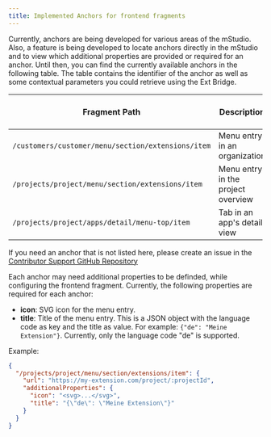 ```yaml
---
title: Implemented Anchors for frontend fragments
---
```


Currently, anchors are being developed for various areas of the mStudio.
Also, a feature is being developed to locate anchors directly in the mStudio and to view which additional properties are provided or required for an anchor.
Until then, you can find the currently available anchors in the following table.
The table contains the identifier of the anchor as well as some contextual parameters you could retrieve using the Ext Bridge.

| Fragment Path                                      | Description                        | Useful context parameters |
| -------------------------------------------------- | ---------------------------------- | ------------------------- |
| `/customers/customer/menu/section/extensions/item` | Menu entry in an organization      | `customerId`              |
| `/projects/project/menu/section/extensions/item`   | Menu entry in the project overview | `projectId`               |
| `/projects/project/apps/detail/menu-top/item`      | Tab in an app's detail view        | `projectId`, `appId`      |

If you need an anchor that is not listed here, please create an issue in the [Contributor Support GitHub Repository](https://github.com/mittwald/contributor-support)

Each anchor may need additional properties to be definded, while configuring the frontend fragment. Currently, the following properties are required for each anchor:

- **icon**: SVG icon for the menu entry.
- **title**: Title of the menu entry. This is a JSON object with the language code as key and the title as value.
  For example: `{"de": "Meine Extension"}`. Currently, only the language code "de" is supported.

Example:

```json
{
  "/projects/project/menu/section/extensions/item": {
    "url": "https://my-extension.com/project/:projectId",
    "additionalProperties": {
      "icon": "<svg>...</svg>",
      "title": "{\"de\": \"Meine Extension\"}"
    }
  }
}
```
